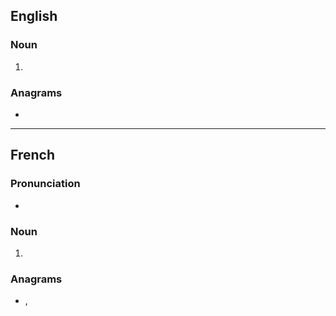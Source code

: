 {{also|catións|cátions}}
==English==

===Noun===
{{head|en|noun plural form}}

# {{plural of|cation|lang=en}}

===Anagrams===
* {{anagrams|en|a=acinost|Catinos|Costain|actions|costain}}

----

==French==

===Pronunciation===
* {{IPA|/katjɔ̃/|lang=fr}}

===Noun===
{{head|fr|noun plural form|g=m}}

# {{plural of|cation|lang=fr}}

===Anagrams===
* {{l|fr|actions}}, {{l|fr|contais}}